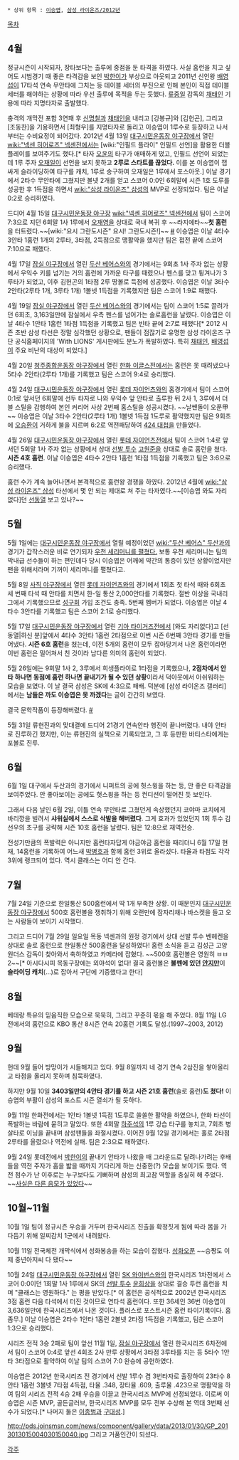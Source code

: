  * 상위 항목 : [[이승엽]], [[삼성 라이온즈/2012년]]

[[목차]]
== 4월 ==
정규시즌이 시작되자, 장타보다는 출루에 중점을 둔 타격을 하였다. 사실 홈런을 치고 싶어도 시범경기 때 좋은 타격감을 보인 [[박한이]]가 부상으로 아웃되고 2011년 신인왕 [[배영섭]]이 17타석 연속 무안타에 그치는 등 테이블 세터의 부진으로 인해 본인이 직접 테이블 세터를 해야하는 상황에 따라 우선 출루에 목적을 두는 듯했다. [[류중일]] 감독의 [[채태인]] 기용에 따라 지명타자로 출발했다.

충격의 개막전 포함 3연패 후 [[신명철]]과 [[채태인]]을 내리고 [강봉규]와 [김헌곤], 그리고 [조동찬]을 기용하면서 [최형우]를 지명타자로 돌리고 이승엽이 1루수로 등장하고 나서부터는 수비요정이 되어갔다. 2012년 4월 13일 [[대구시민운동장 야구장]]에서 열린 [[wiki:"넥센 히어로즈" 넥센]]전에서는 [wiki:"인필드 플라이" 인필드 선언]을 활용한 더블플레이를 보여주기도 했다.[* 타자 [[오윤]]의 타구가 애매하게 떴고, 인필드 선언이 되었는데 1루 주자 [[오재일]]이 선언을 보지 못하고 '''2루로 스타트를 끊었다.''' 이를 본 이승엽이 잽싸게 슬라이딩하여 타구를 캐치, 1루로 송구하여 오재일은 1루에서 포스아웃.] 이날 경기에서 2타수 무안타에 그쳤지만 볼넷 2개를 얻고 스코어 0:0인 6회말에 시즌 1호 도루를 성공한 후 1득점을 하면서 [[wiki:"삼성 라이온즈" 삼성]]의 MVP로 선정되었다. 팀은 이날 0:2로 승리하였다.

드디어 4월 15일 [[대구시민운동장 야구장]] [[wiki:"넥센 히어로즈" 넥센]]전에서 팀이 스코어 7:3으로 지던 6회말 1사 1루에서 [[오재영]]을 상대로 국내 복귀 후 ~~라지에타~~'''첫 홈런'''을 터트렸다.~~[wiki:"요시 그란도시즌" 요시! 그란도시즌!]~~ [http://gall.dcinside.com/list.php?id=baseball_new&no=10858378 #]
이승엽은 이날 4타수 3안타 1홈런 1개의 2루타, 3타점, 2득점으로 맹활약을 했지만 팀은 접전 끝에 스코어 7:10으로 패했다.

4월 17일 [[잠실 야구장]]에서 열린 [[두산 베어스]]와의 경기에서는 9회초 1사 주자 없는 상황에서 우익수 키를 넘기는 거의 홈런에 가까운 타구를 때렸으나 펜스를 맞고 튕겨나가 3루타가 되었고, 이후 김헌곤의 1타점 2루 땅볼로 득점에 성공했다.
이승엽은 이날 3타수 2안타(2루타 1개, 3루타 1개) 1볼넷 1득점을 기록했지만 팀은 스코어 1:9로 패했다.

4월 19일 [[잠실 야구장]]에서 열린 [[두산 베어스]]와의 경기에서는 팀이 스코어 1:5로 끌려가던 6회초, 3,163일만에 잠실에서 우측 펜스를 넘어가는 솔로홈런을 날렸다. 이승엽은 이날 4타수 1안타 1홈런 1타점 1득점을 기록했고 팀은 빈타 끝에 2:7로 패했다[* 2012 시즌 초반 삼성 타선은 정말 심각했던 상황으로, 팬들이 점잖기로 유명한 삼성 라이온즈 구단 공식홈페이지의 'With LIONS' 게시판에도 분노가 폭발하였다. 특히 [[채태인]], [[배영섭]]이 주요 비난의 대상이 되었다.]

4월 20일 [[청주종합운동장 야구장]]에서 열린 [[한화 이글스]]전에서는 홈런은 못 때려냈으나 5타수 2안타(2루타 1개)를 기록했고 팀은 스코어 9:4로 승리했다.

4월 24일 [[대구시민운동장 야구장]]에서 열린 [[롯데 자이언츠]]와의 홈경기에서 팀이 스코어 0:1로 앞서던 6회말에 선두 타자로 나와 우익수 앞 안타로 출루한 뒤  2사 1, 3루에서 더블 스틸을 감행하여 본인 커리어 사상 2번째 홈스틸을 성공시켰다. ~~날쌘돌이 오푼甲~~
이승엽은 이날 3타수 2안타(2루타 1개) 1볼넷 1득점 1도루로 활약했지만 팀은 9회초에 [[오승환]]이 거하게 불을 지르며 6:2로 역전패당하여 [[424 대첩]]을 만들었다. 

4월 26일 [[대구시민운동장 야구장]]에서 열린 [[롯데 자이언츠]]전에서 팀이 스코어 1:4로 앞서던 5회말 1사 주자 없는 상황에서 상대 [[선발 투수]] [[고원준]]을 상대로 솔로 홈런을 쳤다. '''시즌 4호 홈런'''. 
이날 이승엽은 4타수 2안타 1홈런 1타점 1득점을 기록했고 팀은 3:6으로 승리했다.

홈런 수가 계속 늘어나면서 본격적으로 홈런왕 경쟁을 하였다. 2012년 4월에 [[wiki:"삼성 라이온즈" 삼성]] 타선에서 몇 안 되는 제대로 쳐 주는 타자였다.~~[이승엽 와도 자리없다]던 [[선동열]] 보고 있나?~~

== 5월 ==
5월 1일에는 [[대구시민운동장 야구장]]에서 열릴 예정이었던 [[wiki:"두산 베어스" 두산]]과의 경기가 갑작스러운 비로 연기되자 [http://sports.news.nate.com/view/20120502n03469 우천 세리머니를 펼쳤다.] 보통 우천 세리머니는 팀의 막내급 선수들이 하는 편인데다 당시 이승엽은 어깨에 약간의 통증이 있던 상황이었지만 팬을 위해서라며 기꺼이 세리머니를 펼쳤다고.

5월 8일 [[사직 야구장]]에서 열린 [[롯데 자이언츠]]와의 경기에서 1회초 첫 타석 때와 6회초 세 번째 타석 때 안타를 치면서 한-일 통산 2,000안타를 기록했다. 절반 이상을 국내리그에서 기록했으므로 [[성구회]] 가입 조건도 충족. 5번째 멤버가 되었다.
이승엽은 이날 4타수 3안타를 기록했고 팀은 스코어 2:1로 승리했다.

5월 17일 [[대구시민운동장 야구장]]에서 열린 [[기아 타이거즈]]전에서 [와도 자리없다]고 [선동열|하신 분]앞에서 4타수 3안타 1홈런 2타점으로 이번 시즌 6번째 3안타 경기를 만들어냈다. '''시즌 6호 홈런'''을 쳤는데, 이전 5개의 홈런이 모두 잡아당겨서 나온 홈런이라면 이번 홈런은 밀어쳐서 친 것이라 남다른 의미의 홈런이 되었다.

5월 26일에는 9회말 1사 2, 3루에서 희생플라이로 1타점을 기록했으나, '''2점차에서 안타 하나면 동점에 홈런 하나면 끝내기가 될 수 있던 상황'''이라서 덕아웃에서 아쉬워하는 모습을 보였다. 이 날 결국 삼성은 SK에 4:3으로 패배. 덕분에 [삼성 라이온즈 갤러리]에서는 '''남들은 까도 이승엽은 못 까겠다'''는 글이 간간히 보였다.

결국 문학작품이 등장해버렸다. [http://gall.dcinside.com/list.php?id=samsunglions&no=2403385&page=2&recommend=1&recommend=1&bbs= #]

5월 31일 류현진과의 맞대결에 드디어 21경기 연속안타 행진이 끝나버렸다. 내야 안타로 진루하긴 했지만, 이는 류현진의 실책으로 기록되었고, 그 후 등판한 바티스타에게는 포볼로 진루. 

== 6월 ==
6월 1일 대구에서 두산과의 경기에서 니퍼트의 공에 헛스윙을 하는 등, 안 좋은 타격감을 보여주었다. 안 좋아보이는 공에도 헛스윙을 하는 등 컨디션이 떨어진 듯 보인다.

그래서 다음 날인 6월 2일, 이틀 연속 무안타로 그쳤던게 속상했던지 코야마 코치에게 바리깡을 빌려서 '''샤워실에서 스스로 삭발을 해버렸다'''. 그게 효과가 있었던지 1회 투수 김선우의 초구를 공략해 시즌 10호 홈런을 날렸다. 팀은 12:8으로 재역전승.

전성기만큼의 폭발력은 아니지만 홈런타자답게 야금야금 홈런을 때리더니 6월 17일 현재, 14홈런을 기록하여 어느새 [[박병호]]과 함께 홈런 3위로 올라섰다. 타율과 타점도 각각 3위에 랭크되어 있다. 역시 클래스는 어디 안 간다.

== 7월 ==
7월 24일 기준으로 한일통산 500홈런에서 딱 1개 부족한 상황. 이 때문인지 [[대구시민운동장 야구장]]에서 500호 홈런볼을 쟁취하기 위해 오랜만에 잠자리채나 바스켓을 들고 오는 사람들이 보이기 시작했다.

그리고 드디어 7월 29일 일요일 목동 넥센과의 원정 경기에서 상대 선발 투수 벤헤켄을 상대로 솔로 홈런으로 한일통산 500홈런을 달성하였다! 홈런 소식을 듣고 김성근 고양 원더스 감독이 찾아와서 축하하였고 카메라에 잡혔다. ~~500호 홈런볼은 영원히 ㅂㅂ2~~[* 아시다시피 목동구장에는 외야석이 없다! 결국 홈런볼은 '''불펜에 있던 [[안지만]]'''이 '''슬라이딩 캐치'''(...)로 잡아서 구단에 기증했다고 한다]

== 8월 == 
베테랑 특유의 믿음직한 모습으로 묵묵히, 그리고 꾸준히 몫을 해 주었다. 8월 11일 LG전에서의 홈런으로 KBO 통산 8시즌 연속 20홈런 기록도 달성.(1997~2003, 2012)

== 9월 ==
헌데 9월 들어 방망이가 시들해지고 있다. 9월 8일까지 네 경기 연속 2삼진을 쌓아올리고 타점을 올리지 못하며 침묵하였다.

하지만 9월 10일 '''3403일만의 4안타 경기를 하고 시즌 21호 홈런'''(솔로 홈런)'''도 쳤다!''' 이승엽의 부활이 삼성의 포스트 시즌 열쇠가 될 듯하다.

9월 11일 한화전에서는 1안타 1볼넷 1득점 1도루로 쏠쏠한 활약을 하였으나, 한화 타선이 폭발하는 바람에 묻히고 말았다. 또한 4회말 [[하주석]]의 1루 강습 타구를 놓치고, 7회초 병살타로 이닝을 끝내며 삼성팬들을 좌절시켰다. 이어진 9월 12일 경기에서는 홀로 2타점 2루타를 올렸으나 역전에 실패. 팀은 2:3으로 패하였다.

9월 24일 롯데전에서 [[박한이]]의 끝내기 안타가 나왔을 때 그라운드로 달려나가려는 후배들을 역전 주자가 홈을 밟을 때까지 기다리게 하는 신중한(?) 모습을 보이기도 했다. 역전 점수가 난 이후로는 누구보다도 기뻐하며 삼성의 최고참 역할을 충실히 해 주었다.
~~[http://news.naver.com/sports/index.nhn?category=baseball&ctg=cartoon&mod=read&id=1254&office_id=223&type=kbo_cartoon&article_id=0000000792 사실은 다른 음모가 있었다]~~

== 10월~11월 ==
10월 1일 팀이 정규시즌 우승을 거두며 한국시리즈 진출을 확정짓게 됨에 따라 몸을 가다듬기 위해 일찌감치 1군에서 내려왔다.

10월 11일 전국체전 개막식에서 성화봉송을 하는 모습이 잡혔다. [http://news.naver.com/main/read.nhn?mode=LSD&mid=sec&sid1=107&oid=001&aid=0005867227 성화오푼] ~~승짱도 이제 중년아저씨 다 됐다~~

10월 24일 [[대구시민운동장 야구장]]에서 열린 [[SK 와이번스]]와의 한국시리즈 1차전에서 스코어 0:0이던 1회말 1사 1루에서 SK의 [[선발 투수]] [[윤희상]]을 상대로 결승 투런 홈런을 치며 "클래스는 영원하다." 는 평을 받았다.[* 이 홈런은 공식적으로 2002년 한국시리즈 3점 홈런 다음 타석에서 터진 것이므로 연타석 홈런이다. 또한 36세인 36번 이승엽이 3,636일만에 한국시리즈에서 나온 것이다. 플러스로 포스트시즌 홈런 타이기록이다. 흠좀무.]
이날 이승엽은 2타수 1안타 1홈런 2볼넷 2타점 1득점을 기록했고, 팀은 스코어 1:3으로 승리했다.

시리즈 전적 3승 2패로 팀이 앞선 11월 1일, [[잠실 야구장]]에서 열린 한국시리즈 6차전에서 팀이 스코어 0:4로 앞선 4회초 2사 만루 상황에서 3타점 3루타를 치는 등 5타수 1안타 3타점으로 활약하여 이날 팀의 스코어 7:0 완승에 공헌하였다.

이승엽은 2012년 한국시리즈 전 경기에서 선발 1루수 겸 3번타자로 출장하여 23타수 8안타 1홈런 3볼넷 7타점 4득점, 타율 .348, 장타율 .609, 출루율 .423으로 맹활약을 하여 팀의 시리즈 전적 4승 2패 우승을 이끌고 한국시리즈 MVP에 선정되었다. 이로써 이승엽은 시즌 MVP, 골든글러브, 한국시리즈 MVP를 모두 전부 수상해 본 역대 3번째 선수가 되었다.[* 나머지 둘은 [[이종범]]과 [[구대성]].]

http://pds.joinsmsn.com/news/component/gallery/data/2013/01/30/GP_2013013015004030150040.jpg
그리고 거품인간이 되셨다.

[[각주]]
